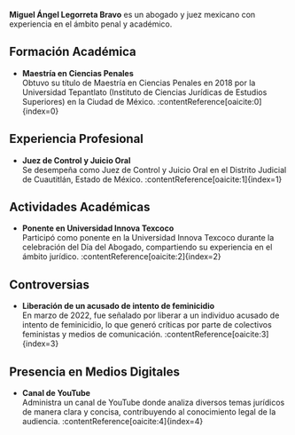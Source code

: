 **Miguel Ángel Legorreta Bravo** es un abogado y juez mexicano con experiencia en el ámbito penal y académico.

## Formación Académica

- **Maestría en Ciencias Penales**  
  Obtuvo su título de Maestría en Ciencias Penales en 2018 por la Universidad Tepantlato (Instituto de Ciencias Jurídicas de Estudios Superiores) en la Ciudad de México. :contentReference[oaicite:0]{index=0}

## Experiencia Profesional

- **Juez de Control y Juicio Oral**  
  Se desempeña como Juez de Control y Juicio Oral en el Distrito Judicial de Cuautitlán, Estado de México. :contentReference[oaicite:1]{index=1}

## Actividades Académicas

- **Ponente en Universidad Innova Texcoco**  
  Participó como ponente en la Universidad Innova Texcoco durante la celebración del Día del Abogado, compartiendo su experiencia en el ámbito jurídico. :contentReference[oaicite:2]{index=2}

## Controversias

- **Liberación de un acusado de intento de feminicidio**  
  En marzo de 2022, fue señalado por liberar a un individuo acusado de intento de feminicidio, lo que generó críticas por parte de colectivos feministas y medios de comunicación. :contentReference[oaicite:3]{index=3}

## Presencia en Medios Digitales

- **Canal de YouTube**  
  Administra un canal de YouTube donde analiza diversos temas jurídicos de manera clara y concisa, contribuyendo al conocimiento legal de la audiencia. :contentReference[oaicite:4]{index=4}